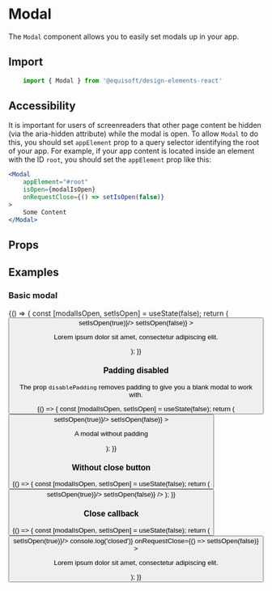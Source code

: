 
<Meta title="Modal / Modal" component={Modal} />

# Modal

The `Modal` component allows you to easily set modals up in your app.

## Import

```js
    import { Modal } from '@equisoft/design-elements-react'
```

## Accessibility

It is important for users of screenreaders that other page content be hidden (via the aria-hidden attribute) while the modal is open. To allow `Modal` to do this, you should set `appElement` prop to a query selector identifying the root of your app. For example, if your app content is located inside an element with the ID `root`, you should set the `appElement` prop like this:

```jsx
<Modal
    appElement="#root"
    isOpen={modalIsOpen}
    onRequestClose={() => setIsOpen(false)}
>
    Some Content
</Modal>
```

## Props

<Props of={Modal} />

## Examples

### Basic modal

<Preview>
  <Story name="Normal">
        {() => {
            const [modalIsOpen, setIsOpen] = useState(false);
            return (
                <Fragment>
                    <Button label="Open Modal" buttonType="primary" onClick={() => setIsOpen(true)}/>
                    <Modal
                        appElement="#root"
                        ariaDescribedby="story-description"
                        isOpen={modalIsOpen}
                        onRequestClose={() => setIsOpen(false)}
                    >
                        <p id="story-description">Lorem ipsum dolor sit amet, consectetur adipiscing elit.</p>
                    </Modal>
                </Fragment>
            );
        }}
  </Story>
</Preview>

### Padding disabled

The prop `disablePadding` removes padding to give you a blank modal to work with.

<Preview>
  <Story name="Padding disabled">
        {() => {
            const [modalIsOpen, setIsOpen] = useState(false);
            return (
                <Fragment>
                    <Button label="Open Modal" buttonType="primary" onClick={() => setIsOpen(true)}/>
                    <Modal
                        appElement="#root"
                        disablePadding
                        ariaDescribedby="story-description"
                        isOpen={modalIsOpen}
                        onRequestClose={() => setIsOpen(false)}
                    >
                        <p id="story-description">A modal without padding</p>
                    </Modal>
                </Fragment>
            );
        }}
  </Story>
</Preview>

### Without close button

<Preview>
  <Story name="Without close button">
        {() => {
            const [modalIsOpen, setIsOpen] = useState(false);
            return (
                <Fragment>
                    <Button label="Open Modal" buttonType="primary" onClick={() => setIsOpen(true)}/>
                    <Modal
                        appElement="#root"
                        hasCloseButton={false}
                        isOpen={modalIsOpen}
                        onRequestClose={() => setIsOpen(false)}
                    />
                </Fragment>
            );
        }}
  </Story>
</Preview>

### Close callback

<Preview>
  <Story name="Close callback">
        {() => {
            const [modalIsOpen, setIsOpen] = useState(false);
            return (
                <Fragment>
                    <Button label="Open Modal" buttonType="primary" onClick={() => setIsOpen(true)}/>
                    <Modal
                        appElement="#root"
                        ariaDescribedby="story-description"
                        isOpen={modalIsOpen}
                        onClose={() => console.log('closed')}
                        onRequestClose={() => setIsOpen(false)}
                    >
                        <p id="story-description">Lorem ipsum dolor sit amet, consectetur adipiscing elit.</p>
                    </Modal>
                </Fragment>
            );
        }}
  </Story>
</Preview>
